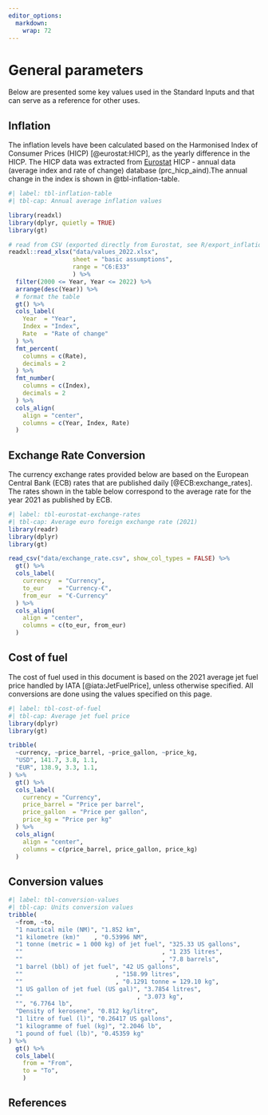 ```yaml
---
editor_options: 
  markdown: 
    wrap: 72
---
```


# General parameters {#sec-conversions .unnumbered}

Below are presented some key values used in the Standard Inputs and that can serve as a reference for other uses.

## Inflation {#inflation .unnumbered}

The inflation levels have been calculated based on the Harmonised Index
of Consumer Prices (HICP) [@eurostat:HICP], as the yearly difference in the HICP. The
HICP data was extracted from [Eurostat](http://ec.europa.eu/eurostat)
HICP - annual data (average index and rate of change) database
(prc_hicp_aind).The annual change in the index is shown in @tbl-inflation-table.

```r
#| label: tbl-inflation-table
#| tbl-cap: Annual average inflation values

library(readxl)
library(dplyr, quietly = TRUE)
library(gt)

# read from CSV (exported directly from Eurostat, see R/export_inflation.R)
readxl::read_xlsx("data/values_2022.xlsx",
                  sheet = "basic assumptions",
                  range = "C6:E33" 
                  ) %>%
  filter(2000 <= Year, Year <= 2022) %>%
  arrange(desc(Year)) %>% 
  # format the table
  gt() %>%
  cols_label(
    Year  = "Year",
    Index = "Index",
    Rate  = "Rate of change"
  ) %>%
  fmt_percent(
    columns = c(Rate),
    decimals = 2
  ) %>%
  fmt_number(
    columns = c(Index),
    decimals = 2
  ) %>%
  cols_align(
    align = "center",
    columns = c(Year, Index, Rate)
  )
```

## Exchange Rate Conversion {#exchange-rates .unnumbered}

The currency exchange rates provided below are based on the European Central Bank (ECB) rates that are published daily [@ECB:exchange_rates]. The rates shown in the table below correspond to the average rate for the year 2021 as published by ECB.

```r
#| label: tbl-eurostat-exchange-rates
#| tbl-cap: Average euro foreign exchange rate (2021)
library(readr)
library(dplyr)
library(gt)

read_csv("data/exchange_rate.csv", show_col_types = FALSE) %>%
  gt() %>%
  cols_label(
    currency  = "Currency",
    to_eur    = "Currency-€",
    from_eur  = "€-Currency"
  ) %>%
  cols_align(
    align = "center",
    columns = c(to_eur, from_eur)
  )
```

## Cost of fuel {.unnumbered}

The cost of fuel used in this document is based on the 2021 average jet
fuel price handled by IATA [@iata:JetFuelPrice], unless otherwise specified.
All conversions are done using the values specified on this page.

```r
#| label: tbl-cost-of-fuel
#| tbl-cap: Average jet fuel price
library(dplyr)
library(gt)

tribble(
  ~currency, ~price_barrel, ~price_gallon, ~price_kg,
  "USD", 141.7, 3.8, 1.1,
  "EUR", 138.9, 3.3, 1.1,
) %>%
  gt() %>%
  cols_label(
    currency = "Currency",
    price_barrel = "Price per barrel",
    price_gallon  = "Price per gallon",
    price_kg = "Price per kg"
  ) %>%
  cols_align(
    align = "center",
    columns = c(price_barrel, price_gallon, price_kg)
  )
```

## Conversion values {.unnumbered}

```r
#| label: tbl-conversion-values
#| tbl-cap: Units conversion values
tribble(
  ~from, ~to,
  "1 nautical mile (NM)", "1.852 km",
  "1 kilometre (km)"    , "0.53996 NM",
  "1 tonne (metric = 1 000 kg) of jet fuel", "325.33 US gallons",
  ""                                       , "1 235 litres",
  ""                                       , "7.8 barrels",
  "1 barrel (bbl) of jet fuel", "42 US gallons",
  ""                          , "158.99 litres",
  ""                          , "0.1291 tonne = 129.10 kg",
  "1 US gallon of jet fuel (US gal)", "3.7854 litres",
  ""                                , "3.073 kg",
  "", "6.7764 lb",
  "Density of kerosene", "0.812 kg/litre",
  "1 litre of fuel (l)", "0.26417 US gallons",
  "1 kilogramme of fuel (kg)", "2.2046 lb",
  "1 pound of fuel (lb)", "0.45359 kg"
) %>% 
  gt() %>%
  cols_label(
    from = "From",
    to = "To",
    )
```

## References